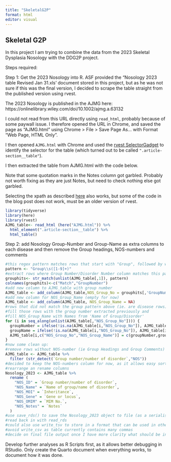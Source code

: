 ```yaml
---
title: "SkeletalG2P"
format: html
editor: visual
---
```


## Skeletal G2P

In this project I am trying to combine the data from the 2023 Skeletal Dysplasia Nosology with the DDG2P project.

Steps required:

Step 1: Get the 2023 Nosology into R. ASF provided the "Nosology 2023 table Revised Jan 31.xls' document stored in this project, but as he was not sure if this was the final version, I decided to scrape the table straight from the published version using rvest.

The 2023 Nosology is published in the AJMG here: https://onlinelibrary.wiley.com/doi/10.1002/ajmg.a.63132

I could not read from this URL directly using `read_html`, probably because of some paywall issue. I therefore opened the URL in Chrome, and saved the page as "AJMG.html" using Chrome \> File \> Save Page As... with Format "Web Page, HTML Only".

I then opened `AJMG.html` with Chrome and used the [rvest SelectorGadget](https://rvest.tidyverse.org/articles/selectorgadget.html) to identify the selector for the table (which turned out to be called `".article-section__table"`).

I then extracted the table from AJMG.html with the code below.

Note that some quotation marks in the Notes column got garbled. Probably not worth fixing as they are just Notes, but need to check nothing else got garbled.

::: callout-note
Selecting the xpath as described [here](https://www.r-bloggers.com/2015/01/using-rvest-to-scrape-an-html-table/) also works, but some of the code in the blog post does not work, must be an older version of rvest.
:::

```r
library(tidyverse)
library(here)
library(rvest)
AJMG_table<- read_html (here("AJMG.html")) %>%
  html_element(".article-section__table") %>%
  html_table()

```

Step 2: add Nosology Group-Number and Group-Name as extra columns to each disease and then remove the Group headings, NOS-numbers and comments

```r
#this regex pattern matches rows that start with "Group", followed by whitespace and a number, and captures this number
pattern <- "Group\\s([1-9]+)"
#extract rows where Group Number/Disorder Number column matches this pattern
grouphits<- str_match(unlist(AJMG_table[,1]), pattern)
colnames(grouphits)<-c("Match","GroupNumber")
#add new column to AJMG_table with group number                      
AJMG_table <- add_column(AJMG_table,NOS_Group_No = grouphits[,'GroupNumber'])
#add new column for NOS_Group_Name (empty for now)
AJMG_table <- add_column(AJMG_table, NOS_Group_Name = NA)
#rows that did not match the group pattern above (ie. are disease rows) will have NA in NOS_Group_No
#fill those rows with the group number extracted previously and
#fill NOS_Group_Name with Names from 'Name of Group/Disorder'
for (i in seq_along(unlist(AJMG_table[,"NOS_Group_No"]))) {
  groupNumber = ifelse(!is.na(AJMG_table[i,"NOS_Group_No"]), AJMG_table[i,"NOS_Group_No"], groupNumber)
  groupName = ifelse(!is.na(AJMG_table[i,"NOS_Group_No"]), AJMG_table[i,2], groupName)
  AJMG_table[i,c("NOS_Group_No","NOS_Group_Name")] = c(groupNumber,groupName)
}
#now some clean up:
#remove rows without NOS-number (ie Group Headings and Group Comments)
AJMG_table <- AJMG_table %>%
  filter (str_detect(`Group number/number of disorder`,"NOS"))
#decided to keep the NOS-numbers column for now, as it allows easy sorting according to Nosology Groups
#rearrange an rename columns
Nosology_2023 <- AJMG_table %>% 
  rename (
    "NOS_ID" = `Group number/number of disorder`,
    "NOS_Name" = `Name of group/name of disorder`,
    "NOS_MOI" = `Inheritance`,
    "NOS_Gene" = `Gene or locus`,
    "NOS_OMIM" = `MIM No.`,
    "NOS_Notes" = `Notes`
  )
#use save_rds() to save the Nosology_2023 object to file (as a serialised object).
#read back in with read_rds
#could also use write_tsv to store in a format that can be used in other tools
#avoid write_csv as table currently contains many commas
#decide on final file output once I have more clarity what should be included in the file
```

::: callout-note
Develop further analyses as R Scripts first, as it allows better debugging in RStudio. Only create the Quarto document when everything works, to document how it was done.
:::

